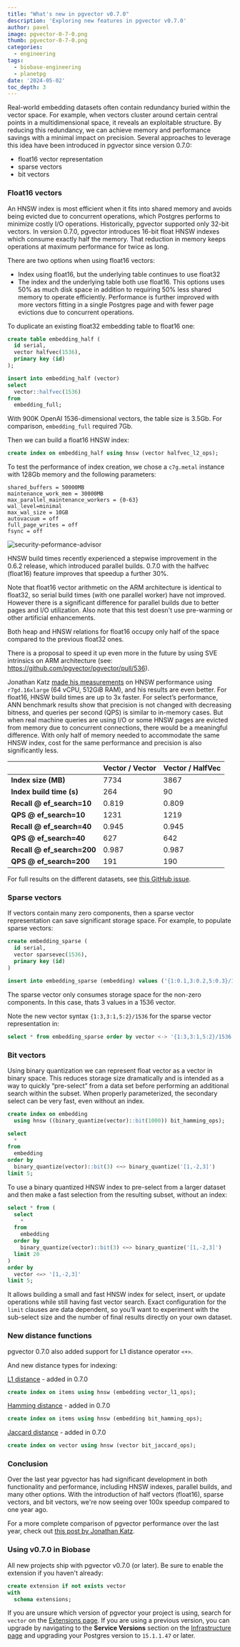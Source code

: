 ```yaml
---
title: "What's new in pgvector v0.7.0"
description: 'Exploring new features in pgvector v0.7.0'
author: pavel
image: pgvector-0-7-0.png
thumb: pgvector-0-7-0.png
categories:
  - engineering
tags:
  - biobase-engineering
  - planetpg
date: '2024-05-02'
toc_depth: 3
---
```


Real-world embedding datasets often contain redundancy buried within the vector space. For example, when vectors cluster around certain central points in a multidimensional space, it reveals an exploitable structure. By reducing this redundancy, we can achieve memory and performance savings with a minimal impact on precision. Several approaches to leverage this idea have been introduced in pgvector since version 0.7.0:

- float16 vector representation
- sparse vectors
- bit vectors

### Float16 vectors

An HNSW index is most efficient when it fits into shared memory and avoids being evicted due to concurrent operations, which Postgres performs to minimize costly I/O operations. Historically, pgvector supported only 32-bit vectors. In version 0.7.0, pgvector introduces 16-bit float HNSW indexes which consume exactly half the memory. That reduction in memory keeps operations at maximum performance for twice as long.

There are two options when using float16 vectors:

- Index using float16, but the underlying table continues to use float32
- The index and the underlying table both use float16. This options uses 50% as much disk space in addition to requiring 50% less shared memory to operate efficiently. Performance is further improved with more vectors fitting in a single Postgres page and with fewer page evictions due to concurrent operations.

To duplicate an existing float32 embedding table to float16 one:

```sql
create table embedding_half (
  id serial,
  vector halfvec(1536),
  primary key (id)
);

insert into embedding_half (vector)
select
  vector::halfvec(1536)
from
  embedding_full;
```

With 900K OpenAI 1536-dimensional vectors, the table size is 3.5Gb. For comparison, `embedding_full` required 7Gb.

Then we can build a float16 HNSW index:

```sql
create index on embedding_half using hnsw (vector halfvec_l2_ops);
```

To test the performance of index creation, we chose a `c7g.metal` instance with 128Gb memory and the following parameters:

```
shared_buffers = 50000MB
maintenance_work_mem = 30000MB
max_parallel_maintenance_workers = {0-63}
wal_level=minimal
max_wal_size = 10GB
autovacuum = off
full_page_writes = off
fsync = off
```

<Img
  alt="security-peformance-advisor"
  src="/images/blog/pgvector-0-7-0-perf.png"
  captionAlign="left"
  zoomable={false}
/>

HNSW build times recently experienced a stepwise improvement in the 0.6.2 release, which introduced parallel builds. 0.7.0 with the halfvec (float16) feature improves that speedup a further 30%.

Note that float16 vector arithmetic on the ARM architecture is identical to float32, so serial build times (with one parallel worker) have not improved. However there is a significant difference for parallel builds due to better pages and I/O utilization. Also note that this test doesn't use pre-warming or other artificial enhancements.

Both heap and HNSW relations for float16 occupy only half of the space compared to the previous float32 ones.

There is a proposal to speed it up even more in the future by using SVE intrinsics on ARM architecture (see: https://github.com/pgvector/pgvector/pull/536).

Jonathan Katz [made his measurements](https://jkatz05.com/post/postgres/pgvector-performance-150x-speedup) on HNSW performance using `r7gd.16xlarge` (64 vCPU, 512GiB RAM), and his results are even better. For float16, HNSW build times are up to 3x faster. For select’s performance, ANN benchmark results show that precision is not changed with decreasing bitness, and queries per second (QPS) is similar to in-memory cases. But when real machine queries are using I/O or some HNSW pages are evicted from memory due to concurrent connections, there would be a meaningful difference. With only half of memory needed to accommodate the same HNSW index, cost for the same performance and precision is also significantly less.

|                            | Vector / Vector | Vector / HalfVec |
| -------------------------- | --------------- | ---------------- |
| **Index size (MB)**        | 7734            | 3867             |
| **Index build time (s)**   | 264             | 90               |
| **Recall @ ef_search=10**  | 0.819           | 0.809            |
| **QPS @ ef_search=10**     | 1231            | 1219             |
| **Recall @ ef_search=40**  | 0.945           | 0.945            |
| **QPS @ ef_search=40**     | 627             | 642              |
| **Recall @ ef_search=200** | 0.987           | 0.987            |
| **QPS @ ef_search=200**    | 191             | 190              |

For full results on the different datasets, see [this GitHub issue](https://github.com/pgvector/pgvector/issues/326#issuecomment-2028467121).

### Sparse vectors

If vectors contain many zero components, then a sparse vector representation can save significant storage space. For example, to populate sparse vectors:

```sql
create embedding_sparse (
  id serial,
  vector sparsevec(1536),
  primary key (id)
)

insert into embedding_sparse (embedding) values ('{1:0.1,3:0.2,5:0.3}/1536'), ('{1:0.4,3:0.5,5:0.6}/1536');
```

The sparse vector only consumes storage space for the non-zero components. In this case, thats 3 values in a 1536 vector.

Note the new vector syntax `{1:3,3:1,5:2}/1536` for the sparse vector representation in:

```sql
select * from embedding_sparse order by vector <-> '{1:3,3:1,5:2}/1536' limit 5;
```

### Bit vectors

Using binary quantization we can represent float vector as a vector in binary space. This reduces storage size dramatically and is intended as a way to quickly “pre-select” from a data set before performing an additional search within the subset. When properly parameterized, the secondary select can be very fast, even without an index.

```sql
create index on embedding
  using hnsw ((binary_quantize(vector)::bit(1000)) bit_hamming_ops);

select
  *
from
  embedding
order by
  binary_quantize(vector)::bit(3) <~> binary_quantize('[1,-2,3]')
limit 5;
```

To use a binary quantized HNSW index to pre-select from a larger dataset and then make a fast selection from the resulting subset, without an index:

```sql
select * from (
  select
    *
  from
    embedding
  order by
    binary_quantize(vector)::bit(3) <~> binary_quantize('[1,-2,3]')
  limit 20
)
order by
  vector <=> '[1,-2,3]'
limit 5;
```

It allows building a small and fast HNSW index for select, insert, or update operations while still having fast vector search. Exact configuration for the `limit` clauses are data dependent, so you’ll want to experiment with the sub-select size and the number of final results directly on your own dataset.

### New distance functions

pgvector 0.7.0 also added support for L1 distance operator `<+>`.

And new distance types for indexing:

[L1 distance](https://en.wikipedia.org/wiki/Taxicab_geometry) - added in 0.7.0

```sql
create index on items using hnsw (embedding vector_l1_ops);
```

[Hamming distance](https://en.wikipedia.org/wiki/Hamming_distance) - added in 0.7.0

```sql
create index on items using hnsw (embedding bit_hamming_ops);
```

[Jaccard distance](https://en.wikipedia.org/wiki/Jaccard_index) - added in 0.7.0

```sql
create index on vector using hnsw (vector bit_jaccard_ops);
```

### Conclusion

Over the last year pgvector has had significant development in both functionality and performance, including HNSW indexes, parallel builds, and many other options. With the introduction of half vectors (float16), sparse vectors, and bit vectors, we're now seeing over 100x speedup compared to one year ago.

For a more complete comparison of pgvector performance over the last year, check out [this post by Jonathan Katz](https://jkatz05.com/post/postgres/pgvector-performance-150x-speedup/).

### Using v0.7.0 in Biobase

All new projects ship with pgvector v0.7.0 (or later). Be sure to enable the extension if you haven't already:

```sql
create extension if not exists vector
with
  schema extensions;
```

If you are unsure which version of pgvector your project is using, search for `vector` on the [Extensions page](https://biobase.com/dashboard/project/_/database/extensions). If you are using a previous version, you can upgrade
by navigating to the **Service Versions** section on the [Infrastructure page](https://biobase.com/dashboard/project/_/settings/infrastructure) and upgrading your Postgres version to `15.1.1.47` or later.
